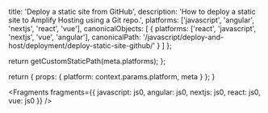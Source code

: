 
  title: 'Deploy a static site from GitHub',
  description:
    'How to deploy a static site to Amplify Hosting using a Git repo.',
  platforms: ['javascript', 'angular', 'nextjs', 'react', 'vue'],
  canonicalObjects: [
    {
      platforms: ['react', 'javascript', 'nextjs', 'vue', 'angular'],
      canonicalPath:
        '/javascript/deploy-and-host/deployment/deploy-static-site-github/'
    }
  ]
};

  return getCustomStaticPath(meta.platforms);
};

  return {
    props: {
      platform: context.params.platform,
      meta
    }
  };
}


<Fragments
  fragments={{
    javascript: js0,
    angular: js0,
    nextjs: js0,
    react: js0,
    vue: js0
  }}
/>

